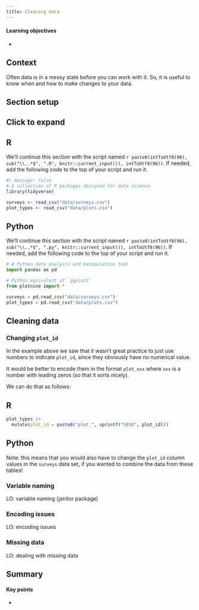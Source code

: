 ```yaml
---
title: Cleaning data
---
```


::: {.callout-tip}
#### Learning objectives

- 
:::


## Context
Often data is in a messy state before you can work with it. So, it is useful to know when and how to make changes to your data.

## Section setup {#setup_grouped_operations}

::: {.callout-note collapse="true"}
## Click to expand

::: {.panel-tabset group="language"}
## R

We'll continue this section with the script named `r paste0(intToUtf8(96), sub("\\..*$", ".R", knitr::current_input()), intToUtf8(96))`. If needed, add the following code to the top of your script and run it.

```r
#| message: false
# A collection of R packages designed for data science
library(tidyverse)

surveys <- read_csv("data/surveys.csv")
plot_types <- read_csv("data/plots.csv")
```

## Python

We'll continue this section with the script named `r paste0(intToUtf8(96), sub("\\..*$", ".py", knitr::current_input()), intToUtf8(96))`. If needed, add the following code to the top of your script and run it.


```python
# A Python data analysis and manipulation tool
import pandas as pd

# Python equivalent of `ggplot2`
from plotnine import *

surveys = pd.read_csv("data/surveys.csv")
plot_types = pd.read_csv("data/plots.csv")
```

:::
:::

## Cleaning data

### Changing `plot_id`

In the example above we saw that it wasn't great practice to just use numbers to indicate `plot_id`, since they obviously have no numerical value.

It would be better to encode them in the format `plot_xxx` where `xxx` is a number with leading zeros (so that it sorts nicely).

We can do that as follows:

::: {.panel-tabset group="language"}
## R

```r
plot_types |> 
  mutate(plot_id = paste0("plot_", sprintf("%03d", plot_id)))
```

## Python

:::

Note: this means that you would also have to change the `plot_id` column values in the `surveys` data set, if you wanted to combine the data from these tables!


### Variable naming
LO: variable naming (janitor package)

### Encoding issues
LO: encoding issues

### Missing data
LO: dealing with missing data


## Summary

::: {.callout-tip}
#### Key points

- 
:::
